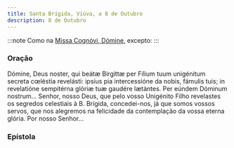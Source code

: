```yaml
---
title: Santa Brígida, Viúva, a 8 de Outubro
description: 8 de Outubro
---
```


:::note
Como na [Missa Cognóvi, Dómine](/missal/comum/24nemvirgensnemmartires), excepto:
:::

### Oração

<div class="side-by-side not-content">
  <span>
    Dómine, Deus noster, qui beátæ Birgíttæ per Fílium tuum unigénitum secreta cœléstia revelásti:
    ipsíus pia intercessióne da nobis, fámulis tuis; in revelatióne sempitérna glóriæ tuæ gaudére
    lætántes. Per eúndem Dóminum nostrum...
  </span>
  <span>
    Senhor, nosso Deus, que pelo vosso Unigénito Filho revelastes os segredos celestiais à B.
    Brígida, concedei-nos, já que somos vossos servos, que nos alegremos na felicidade da
    contemplação da vossa eterna glória. Por nosso Senhor...
  </span>
</div>

### Epístola


<LinkCard href="/missal/santos/05-04-1#epístola" title="Santa Mónica, Viúva" />
